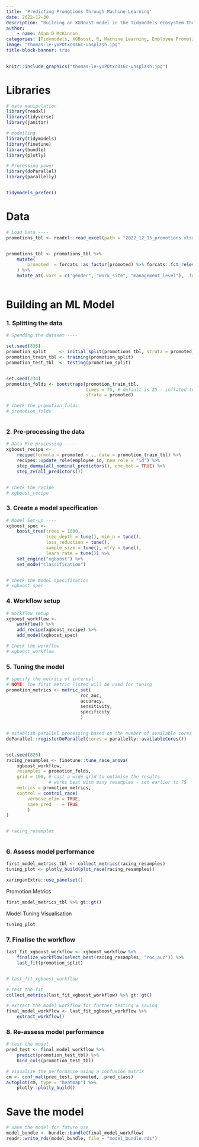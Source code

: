 ```yaml
---
title: 'Predicting Promotions Through Machine Learning'
date: 2022-12-30
description: "Building an XGBoost model in the Tidymodels ecosystem that predicts whether an employee should be promoted."
author: 
    - name: Adam D McKinnon
categories: [Tidymodels, XGBoost, R, Machine Learning, Employee Promotions]
image: "thomas-le-yoPOtxc0s6c-unsplash.jpg"
title-block-banner: true
---
```


```r
knitr::include_graphics("thomas-le-yoPOtxc0s6c-unsplash.jpg")

```

# Libraries

```r

# data manipulation
library(readxl)
library(tidyverse)
library(janitor)

# modelling
library(tidymodels)
library(finetune)
library(bundle)
library(plotly)

# Processing power
library(doParallel)
library(parallelly)


tidymodels_prefer()

```

# Data

```r

# Load Data ----
promotions_tbl <- readxl::read_excel(path = "2022_12_15_promotions.xlsx")


promotions_tbl <- promotions_tbl %>% 
    mutate(
        promoted  = forcats::as_factor(promoted) %>% forcats::fct_relevel("promoted", "not promoted")
    ) %>% 
    mutate_at(.vars = c("gender", "work_site", "management_level"), .funs = ~ forcats::as_factor(.))



```

# Building an ML Model

### 1. Splitting the data

```r

# Spending the dataset ----

set.seed(836)
promotion_split     <- initial_split(promotions_tbl, strata = promoted)
promotion_train_tbl <- training(promotion_split)
promotion_test_tbl  <- testing(promotion_split)


set.seed(234)
promotion_folds <- bootstraps(promotion_train_tbl, 
                              times = 75, # default is 25 - inflated to accommodate racing method of tuning 
                              strata = promoted)

# check the promotion_folds 
# promotion_folds



```

### 2. Pre-processing the data

```r

# Data Pre-processing ----
xgboost_recipe <- 
    recipe(formula = promoted ~ ., data = promotion_train_tbl) %>% 
    recipes::update_role(employee_id, new_role = "id") %>% 
    step_dummy(all_nominal_predictors(), one_hot = TRUE) %>% 
    step_zv(all_predictors()) 


# check the recipe
# xgboost_recipe

```

### 3. Create a model specification

```r

# Model Set-up ----
xgboost_spec <- 
    boost_tree(trees = 1000, 
               tree_depth = tune(), min_n = tune(), 
               loss_reduction = tune(), 
               sample_size = tune(), mtry = tune(),
               learn_rate = tune()) %>% 
    set_engine("xgboost") %>% 
    set_mode("classification")


# check the model specification
# xgboost_spec

```

### 4. Workflow setup

```r


# Workflow setup
xgboost_workflow <- 
    workflow() %>% 
    add_recipe(xgboost_recipe) %>% 
    add_model(xgboost_spec) 

# Check the workflow
# xgboost_workflow


```

### 5. Tuning the model

```r

# specify the metrics of interest
# NOTE: The first metric listed will be used for tuning
promotion_metrics <- metric_set(
                            roc_auc, 
                            accuracy, 
                            sensitivity, 
                            specificity
                            )


# establish parallel processing based on the number of available cores
doParallel::registerDoParallel(cores = parallelly::availableCores())


set.seed(826)
racing_resamples <- finetune::tune_race_anova(
    xgboost_workflow,
    resamples = promotion_folds,
    grid = 100, # cast a wide grid to optimise the results -
                # works best with many resamples - set earlier to 75
    metrics = promotion_metrics,
    control = control_race(
        verbose_elim = TRUE,
        save_pred    = TRUE
        )
)


# racing_resamples



```

### 6. Assess model performance

```r

first_model_metrics_tbl <- collect_metrics(racing_resamples)
tuning_plot <- plotly_build(plot_race(racing_resamples))

xaringanExtra::use_panelset()

```

::: panelset
::: panel
[Promotion Metrics]{.panel-name}

```r

first_model_metrics_tbl %>% gt::gt()

```
:::

::: panel
[Model Tuning Visualisation]{.panel-name}

```r

tuning_plot

```
:::
:::

### 7. Finalise the workflow

```r

last_fit_xgboost_workflow <- xgboost_workflow %>%
    finalize_workflow(select_best(racing_resamples, "roc_auc")) %>%
    last_fit(promotion_split)


# last_fit_xgboost_workflow

# test the fit
collect_metrics(last_fit_xgboost_workflow) %>% gt::gt()

# extract the model workflow for further testing & saving
final_model_workflow <- last_fit_xgboost_workflow %>%
    extract_workflow()


```

### 8. Re-assess model performance

```r

# test the model
pred_test <- final_model_workflow %>% 
    predict(promotion_test_tbl) %>%
    bind_cols(promotion_test_tbl)

# Visualise the performance using a confusion matrix
cm <- conf_mat(pred_test, promoted, .pred_class)
autoplot(cm, type = "heatmap") %>% 
    plotly::plotly_build()

```

# Save the model

```r

# save the model for future use 
model_bundle <- bundle::bundle(final_model_workflow)
readr::write_rds(model_bundle, file = "model_bundle.rds")


```
